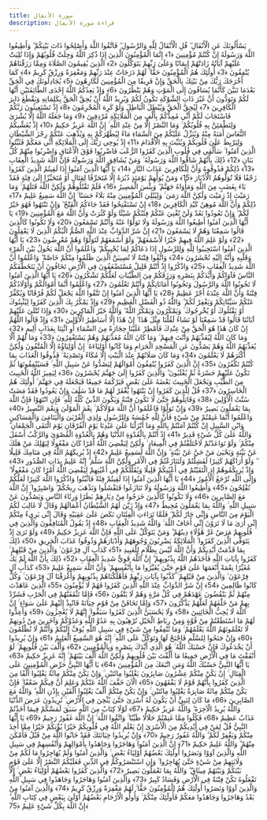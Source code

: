 ```yaml
---
title: سورة الأنفال
description: قراءة سورة الأنفال
---
```


يَسْأَلُونَكَ عَنِ الْأَنْفَالِ ۖ قُلِ الْأَنْفَالُ لِلَّهِ وَالرَّسُولِ ۖ فَاتَّقُوا اللَّهَ وَأَصْلِحُوا ذَاتَ بَيْنِكُمْ ۖ وَأَطِيعُوا اللَّهَ وَرَسُولَهُ إِنْ كُنْتُمْ مُؤْمِنِينَ ﴿1﴾ إِنَّمَا الْمُؤْمِنُونَ الَّذِينَ إِذَا ذُكِرَ اللَّهُ وَجِلَتْ قُلُوبُهُمْ وَإِذَا تُلِيَتْ عَلَيْهِمْ آيَاتُهُ زَادَتْهُمْ إِيمَانًا وَعَلَىٰ رَبِّهِمْ يَتَوَكَّلُونَ ﴿2﴾ الَّذِينَ يُقِيمُونَ الصَّلَاةَ وَمِمَّا رَزَقْنَاهُمْ يُنْفِقُونَ ﴿3﴾ أُولَٰئِكَ هُمُ الْمُؤْمِنُونَ حَقًّا ۚ لَهُمْ دَرَجَاتٌ عِنْدَ رَبِّهِمْ وَمَغْفِرَةٌ وَرِزْقٌ كَرِيمٌ ﴿4﴾ كَمَا أَخْرَجَكَ رَبُّكَ مِنْ بَيْتِكَ بِالْحَقِّ وَإِنَّ فَرِيقًا مِنَ الْمُؤْمِنِينَ لَكَارِهُونَ ﴿5﴾ يُجَادِلُونَكَ فِي الْحَقِّ بَعْدَمَا تَبَيَّنَ كَأَنَّمَا يُسَاقُونَ إِلَى الْمَوْتِ وَهُمْ يَنْظُرُونَ ﴿6﴾ وَإِذْ يَعِدُكُمُ اللَّهُ إِحْدَى الطَّائِفَتَيْنِ أَنَّهَا لَكُمْ وَتَوَدُّونَ أَنَّ غَيْرَ ذَاتِ الشَّوْكَةِ تَكُونُ لَكُمْ وَيُرِيدُ اللَّهُ أَنْ يُحِقَّ الْحَقَّ بِكَلِمَاتِهِ وَيَقْطَعَ دَابِرَ الْكَافِرِينَ ﴿7﴾ لِيُحِقَّ الْحَقَّ وَيُبْطِلَ الْبَاطِلَ وَلَوْ كَرِهَ الْمُجْرِمُونَ ﴿8﴾ إِذْ تَسْتَغِيثُونَ رَبَّكُمْ فَاسْتَجَابَ لَكُمْ أَنِّي مُمِدُّكُمْ بِأَلْفٍ مِنَ الْمَلَائِكَةِ مُرْدِفِينَ ﴿9﴾ وَمَا جَعَلَهُ اللَّهُ إِلَّا بُشْرَىٰ وَلِتَطْمَئِنَّ بِهِ قُلُوبُكُمْ ۚ وَمَا النَّصْرُ إِلَّا مِنْ عِنْدِ اللَّهِ ۚ إِنَّ اللَّهَ عَزِيزٌ حَكِيمٌ ﴿10﴾ إِذْ يُغَشِّيكُمُ النُّعَاسَ أَمَنَةً مِنْهُ وَيُنَزِّلُ عَلَيْكُمْ مِنَ السَّمَاءِ مَاءً لِيُطَهِّرَكُمْ بِهِ وَيُذْهِبَ عَنْكُمْ رِجْزَ الشَّيْطَانِ وَلِيَرْبِطَ عَلَىٰ قُلُوبِكُمْ وَيُثَبِّتَ بِهِ الْأَقْدَامَ ﴿11﴾ إِذْ يُوحِي رَبُّكَ إِلَى الْمَلَائِكَةِ أَنِّي مَعَكُمْ فَثَبِّتُوا الَّذِينَ آمَنُوا ۚ سَأُلْقِي فِي قُلُوبِ الَّذِينَ كَفَرُوا الرُّعْبَ فَاضْرِبُوا فَوْقَ الْأَعْنَاقِ وَاضْرِبُوا مِنْهُمْ كُلَّ بَنَانٍ ﴿12﴾ ذَٰلِكَ بِأَنَّهُمْ شَاقُّوا اللَّهَ وَرَسُولَهُ ۚ وَمَنْ يُشَاقِقِ اللَّهَ وَرَسُولَهُ فَإِنَّ اللَّهَ شَدِيدُ الْعِقَابِ ﴿13﴾ ذَٰلِكُمْ فَذُوقُوهُ وَأَنَّ لِلْكَافِرِينَ عَذَابَ النَّارِ ﴿14﴾ يَا أَيُّهَا الَّذِينَ آمَنُوا إِذَا لَقِيتُمُ الَّذِينَ كَفَرُوا زَحْفًا فَلَا تُوَلُّوهُمُ الْأَدْبَارَ ﴿15﴾ وَمَنْ يُوَلِّهِمْ يَوْمَئِذٍ دُبُرَهُ إِلَّا مُتَحَرِّفًا لِقِتَالٍ أَوْ مُتَحَيِّزًا إِلَىٰ فِئَةٍ فَقَدْ بَاءَ بِغَضَبٍ مِنَ اللَّهِ وَمَأْوَاهُ جَهَنَّمُ ۖ وَبِئْسَ الْمَصِيرُ ﴿16﴾ فَلَمْ تَقْتُلُوهُمْ وَلَٰكِنَّ اللَّهَ قَتَلَهُمْ ۚ وَمَا رَمَيْتَ إِذْ رَمَيْتَ وَلَٰكِنَّ اللَّهَ رَمَىٰ ۚ وَلِيُبْلِيَ الْمُؤْمِنِينَ مِنْهُ بَلَاءً حَسَنًا ۚ إِنَّ اللَّهَ سَمِيعٌ عَلِيمٌ ﴿17﴾ ذَٰلِكُمْ وَأَنَّ اللَّهَ مُوهِنُ كَيْدِ الْكَافِرِينَ ﴿18﴾ إِنْ تَسْتَفْتِحُوا فَقَدْ جَاءَكُمُ الْفَتْحُ ۖ وَإِنْ تَنْتَهُوا فَهُوَ خَيْرٌ لَكُمْ ۖ وَإِنْ تَعُودُوا نَعُدْ وَلَنْ تُغْنِيَ عَنْكُمْ فِئَتُكُمْ شَيْئًا وَلَوْ كَثُرَتْ وَأَنَّ اللَّهَ مَعَ الْمُؤْمِنِينَ ﴿19﴾ يَا أَيُّهَا الَّذِينَ آمَنُوا أَطِيعُوا اللَّهَ وَرَسُولَهُ وَلَا تَوَلَّوْا عَنْهُ وَأَنْتُمْ تَسْمَعُونَ ﴿20﴾ وَلَا تَكُونُوا كَالَّذِينَ قَالُوا سَمِعْنَا وَهُمْ لَا يَسْمَعُونَ ﴿21﴾ إِنَّ شَرَّ الدَّوَابِّ عِنْدَ اللَّهِ الصُّمُّ الْبُكْمُ الَّذِينَ لَا يَعْقِلُونَ ﴿22﴾ وَلَوْ عَلِمَ اللَّهُ فِيهِمْ خَيْرًا لَأَسْمَعَهُمْ ۖ وَلَوْ أَسْمَعَهُمْ لَتَوَلَّوْا وَهُمْ مُعْرِضُونَ ﴿23﴾ يَا أَيُّهَا الَّذِينَ آمَنُوا اسْتَجِيبُوا لِلَّهِ وَلِلرَّسُولِ إِذَا دَعَاكُمْ لِمَا يُحْيِيكُمْ ۖ وَاعْلَمُوا أَنَّ اللَّهَ يَحُولُ بَيْنَ الْمَرْءِ وَقَلْبِهِ وَأَنَّهُ إِلَيْهِ تُحْشَرُونَ ﴿24﴾ وَاتَّقُوا فِتْنَةً لَا تُصِيبَنَّ الَّذِينَ ظَلَمُوا مِنْكُمْ خَاصَّةً ۖ وَاعْلَمُوا أَنَّ اللَّهَ شَدِيدُ الْعِقَابِ ﴿25﴾ وَاذْكُرُوا إِذْ أَنْتُمْ قَلِيلٌ مُسْتَضْعَفُونَ فِي الْأَرْضِ تَخَافُونَ أَنْ يَتَخَطَّفَكُمُ النَّاسُ فَآوَاكُمْ وَأَيَّدَكُمْ بِنَصْرِهِ وَرَزَقَكُمْ مِنَ الطَّيِّبَاتِ لَعَلَّكُمْ تَشْكُرُونَ ﴿26﴾ يَا أَيُّهَا الَّذِينَ آمَنُوا لَا تَخُونُوا اللَّهَ وَالرَّسُولَ وَتَخُونُوا أَمَانَاتِكُمْ وَأَنْتُمْ تَعْلَمُونَ ﴿27﴾ وَاعْلَمُوا أَنَّمَا أَمْوَالُكُمْ وَأَوْلَادُكُمْ فِتْنَةٌ وَأَنَّ اللَّهَ عِنْدَهُ أَجْرٌ عَظِيمٌ ﴿28﴾ يَا أَيُّهَا الَّذِينَ آمَنُوا إِنْ تَتَّقُوا اللَّهَ يَجْعَلْ لَكُمْ فُرْقَانًا وَيُكَفِّرْ عَنْكُمْ سَيِّئَاتِكُمْ وَيَغْفِرْ لَكُمْ ۗ وَاللَّهُ ذُو الْفَضْلِ الْعَظِيمِ ﴿29﴾ وَإِذْ يَمْكُرُ بِكَ الَّذِينَ كَفَرُوا لِيُثْبِتُوكَ أَوْ يَقْتُلُوكَ أَوْ يُخْرِجُوكَ ۚ وَيَمْكُرُونَ وَيَمْكُرُ اللَّهُ ۖ وَاللَّهُ خَيْرُ الْمَاكِرِينَ ﴿30﴾ وَإِذَا تُتْلَىٰ عَلَيْهِمْ آيَاتُنَا قَالُوا قَدْ سَمِعْنَا لَوْ نَشَاءُ لَقُلْنَا مِثْلَ هَٰذَا ۙ إِنْ هَٰذَا إِلَّا أَسَاطِيرُ الْأَوَّلِينَ ﴿31﴾ وَإِذْ قَالُوا اللَّهُمَّ إِنْ كَانَ هَٰذَا هُوَ الْحَقَّ مِنْ عِنْدِكَ فَأَمْطِرْ عَلَيْنَا حِجَارَةً مِنَ السَّمَاءِ أَوِ ائْتِنَا بِعَذَابٍ أَلِيمٍ ﴿32﴾ وَمَا كَانَ اللَّهُ لِيُعَذِّبَهُمْ وَأَنْتَ فِيهِمْ ۚ وَمَا كَانَ اللَّهُ مُعَذِّبَهُمْ وَهُمْ يَسْتَغْفِرُونَ ﴿33﴾ وَمَا لَهُمْ أَلَّا يُعَذِّبَهُمُ اللَّهُ وَهُمْ يَصُدُّونَ عَنِ الْمَسْجِدِ الْحَرَامِ وَمَا كَانُوا أَوْلِيَاءَهُ ۚ إِنْ أَوْلِيَاؤُهُ إِلَّا الْمُتَّقُونَ وَلَٰكِنَّ أَكْثَرَهُمْ لَا يَعْلَمُونَ ﴿34﴾ وَمَا كَانَ صَلَاتُهُمْ عِنْدَ الْبَيْتِ إِلَّا مُكَاءً وَتَصْدِيَةً ۚ فَذُوقُوا الْعَذَابَ بِمَا كُنْتُمْ تَكْفُرُونَ ﴿35﴾ إِنَّ الَّذِينَ كَفَرُوا يُنْفِقُونَ أَمْوَالَهُمْ لِيَصُدُّوا عَنْ سَبِيلِ اللَّهِ ۚ فَسَيُنْفِقُونَهَا ثُمَّ تَكُونُ عَلَيْهِمْ حَسْرَةً ثُمَّ يُغْلَبُونَ ۗ وَالَّذِينَ كَفَرُوا إِلَىٰ جَهَنَّمَ يُحْشَرُونَ ﴿36﴾ لِيَمِيزَ اللَّهُ الْخَبِيثَ مِنَ الطَّيِّبِ وَيَجْعَلَ الْخَبِيثَ بَعْضَهُ عَلَىٰ بَعْضٍ فَيَرْكُمَهُ جَمِيعًا فَيَجْعَلَهُ فِي جَهَنَّمَ ۚ أُولَٰئِكَ هُمُ الْخَاسِرُونَ ﴿37﴾ قُلْ لِلَّذِينَ كَفَرُوا إِنْ يَنْتَهُوا يُغْفَرْ لَهُمْ مَا قَدْ سَلَفَ وَإِنْ يَعُودُوا فَقَدْ مَضَتْ سُنَّتُ الْأَوَّلِينَ ﴿38﴾ وَقَاتِلُوهُمْ حَتَّىٰ لَا تَكُونَ فِتْنَةٌ وَيَكُونَ الدِّينُ كُلُّهُ لِلَّهِ ۚ فَإِنِ انْتَهَوْا فَإِنَّ اللَّهَ بِمَا يَعْمَلُونَ بَصِيرٌ ﴿39﴾ وَإِنْ تَوَلَّوْا فَاعْلَمُوا أَنَّ اللَّهَ مَوْلَاكُمْ ۚ نِعْمَ الْمَوْلَىٰ وَنِعْمَ النَّصِيرُ ﴿40﴾
وَاعْلَمُوا أَنَّمَا غَنِمْتُمْ مِنْ شَيْءٍ فَأَنَّ لِلَّهِ خُمُسَهُ وَلِلرَّسُولِ وَلِذِي الْقُرْبَىٰ وَالْيَتَامَىٰ وَالْمَسَاكِينِ وَابْنِ السَّبِيلِ إِنْ كُنْتُمْ آمَنْتُمْ بِاللَّهِ وَمَا أَنْزَلْنَا عَلَىٰ عَبْدِنَا يَوْمَ الْفُرْقَانِ يَوْمَ الْتَقَى الْجَمْعَانِ ۗ وَاللَّهُ عَلَىٰ كُلِّ شَيْءٍ قَدِيرٌ ﴿41﴾ إِذْ أَنْتُمْ بِالْعُدْوَةِ الدُّنْيَا وَهُمْ بِالْعُدْوَةِ الْقُصْوَىٰ وَالرَّكْبُ أَسْفَلَ مِنْكُمْ ۚ وَلَوْ تَوَاعَدْتُمْ لَاخْتَلَفْتُمْ فِي الْمِيعَادِ ۙ وَلَٰكِنْ لِيَقْضِيَ اللَّهُ أَمْرًا كَانَ مَفْعُولًا لِيَهْلِكَ مَنْ هَلَكَ عَنْ بَيِّنَةٍ وَيَحْيَىٰ مَنْ حَيَّ عَنْ بَيِّنَةٍ ۗ وَإِنَّ اللَّهَ لَسَمِيعٌ عَلِيمٌ ﴿42﴾ إِذْ يُرِيكَهُمُ اللَّهُ فِي مَنَامِكَ قَلِيلًا ۖ وَلَوْ أَرَاكَهُمْ كَثِيرًا لَفَشِلْتُمْ وَلَتَنَازَعْتُمْ فِي الْأَمْرِ وَلَٰكِنَّ اللَّهَ سَلَّمَ ۗ إِنَّهُ عَلِيمٌ بِذَاتِ الصُّدُورِ ﴿43﴾ وَإِذْ يُرِيكُمُوهُمْ إِذِ الْتَقَيْتُمْ فِي أَعْيُنِكُمْ قَلِيلًا وَيُقَلِّلُكُمْ فِي أَعْيُنِهِمْ لِيَقْضِيَ اللَّهُ أَمْرًا كَانَ مَفْعُولًا ۗ وَإِلَى اللَّهِ تُرْجَعُ الْأُمُورُ ﴿44﴾ يَا أَيُّهَا الَّذِينَ آمَنُوا إِذَا لَقِيتُمْ فِئَةً فَاثْبُتُوا وَاذْكُرُوا اللَّهَ كَثِيرًا لَعَلَّكُمْ تُفْلِحُونَ ﴿45﴾ وَأَطِيعُوا اللَّهَ وَرَسُولَهُ وَلَا تَنَازَعُوا فَتَفْشَلُوا وَتَذْهَبَ رِيحُكُمْ ۖ وَاصْبِرُوا ۚ إِنَّ اللَّهَ مَعَ الصَّابِرِينَ ﴿46﴾ وَلَا تَكُونُوا كَالَّذِينَ خَرَجُوا مِنْ دِيَارِهِمْ بَطَرًا وَرِئَاءَ النَّاسِ وَيَصُدُّونَ عَنْ سَبِيلِ اللَّهِ ۚ وَاللَّهُ بِمَا يَعْمَلُونَ مُحِيطٌ ﴿47﴾ وَإِذْ زَيَّنَ لَهُمُ الشَّيْطَانُ أَعْمَالَهُمْ وَقَالَ لَا غَالِبَ لَكُمُ الْيَوْمَ مِنَ النَّاسِ وَإِنِّي جَارٌ لَكُمْ ۖ فَلَمَّا تَرَاءَتِ الْفِئَتَانِ نَكَصَ عَلَىٰ عَقِبَيْهِ وَقَالَ إِنِّي بَرِيءٌ مِنْكُمْ إِنِّي أَرَىٰ مَا لَا تَرَوْنَ إِنِّي أَخَافُ اللَّهَ ۚ وَاللَّهُ شَدِيدُ الْعِقَابِ ﴿48﴾ إِذْ يَقُولُ الْمُنَافِقُونَ وَالَّذِينَ فِي قُلُوبِهِمْ مَرَضٌ غَرَّ هَٰؤُلَاءِ دِينُهُمْ ۗ وَمَنْ يَتَوَكَّلْ عَلَى اللَّهِ فَإِنَّ اللَّهَ عَزِيزٌ حَكِيمٌ ﴿49﴾ وَلَوْ تَرَىٰ إِذْ يَتَوَفَّى الَّذِينَ كَفَرُوا ۙ الْمَلَائِكَةُ يَضْرِبُونَ وُجُوهَهُمْ وَأَدْبَارَهُمْ وَذُوقُوا عَذَابَ الْحَرِيقِ ﴿50﴾ ذَٰلِكَ بِمَا قَدَّمَتْ أَيْدِيكُمْ وَأَنَّ اللَّهَ لَيْسَ بِظَلَّامٍ لِلْعَبِيدِ ﴿51﴾ كَدَأْبِ آلِ فِرْعَوْنَ ۙ وَالَّذِينَ مِنْ قَبْلِهِمْ ۚ كَفَرُوا بِآيَاتِ اللَّهِ فَأَخَذَهُمُ اللَّهُ بِذُنُوبِهِمْ ۗ إِنَّ اللَّهَ قَوِيٌّ شَدِيدُ الْعِقَابِ ﴿52﴾ ذَٰلِكَ بِأَنَّ اللَّهَ لَمْ يَكُ مُغَيِّرًا نِعْمَةً أَنْعَمَهَا عَلَىٰ قَوْمٍ حَتَّىٰ يُغَيِّرُوا مَا بِأَنْفُسِهِمْ ۙ وَأَنَّ اللَّهَ سَمِيعٌ عَلِيمٌ ﴿53﴾ كَدَأْبِ آلِ فِرْعَوْنَ ۙ وَالَّذِينَ مِنْ قَبْلِهِمْ ۚ كَذَّبُوا بِآيَاتِ رَبِّهِمْ فَأَهْلَكْنَاهُمْ بِذُنُوبِهِمْ وَأَغْرَقْنَا آلَ فِرْعَوْنَ ۚ وَكُلٌّ كَانُوا ظَالِمِينَ ﴿54﴾ إِنَّ شَرَّ الدَّوَابِّ عِنْدَ اللَّهِ الَّذِينَ كَفَرُوا فَهُمْ لَا يُؤْمِنُونَ ﴿55﴾ الَّذِينَ عَاهَدْتَ مِنْهُمْ ثُمَّ يَنْقُضُونَ عَهْدَهُمْ فِي كُلِّ مَرَّةٍ وَهُمْ لَا يَتَّقُونَ ﴿56﴾ فَإِمَّا تَثْقَفَنَّهُمْ فِي الْحَرْبِ فَشَرِّدْ بِهِمْ مَنْ خَلْفَهُمْ لَعَلَّهُمْ يَذَّكَّرُونَ ﴿57﴾ وَإِمَّا تَخَافَنَّ مِنْ قَوْمٍ خِيَانَةً فَانْبِذْ إِلَيْهِمْ عَلَىٰ سَوَاءٍ ۚ إِنَّ اللَّهَ لَا يُحِبُّ الْخَائِنِينَ ﴿58﴾ وَلَا يَحْسَبَنَّ الَّذِينَ كَفَرُوا سَبَقُوا ۚ إِنَّهُمْ لَا يُعْجِزُونَ ﴿59﴾ وَأَعِدُّوا لَهُمْ مَا اسْتَطَعْتُمْ مِنْ قُوَّةٍ وَمِنْ رِبَاطِ الْخَيْلِ تُرْهِبُونَ بِهِ عَدُوَّ اللَّهِ وَعَدُوَّكُمْ وَآخَرِينَ مِنْ دُونِهِمْ لَا تَعْلَمُونَهُمُ اللَّهُ يَعْلَمُهُمْ ۚ وَمَا تُنْفِقُوا مِنْ شَيْءٍ فِي سَبِيلِ اللَّهِ يُوَفَّ إِلَيْكُمْ وَأَنْتُمْ لَا تُظْلَمُونَ ﴿60﴾ وَإِنْ جَنَحُوا لِلسَّلْمِ فَاجْنَحْ لَهَا وَتَوَكَّلْ عَلَى اللَّهِ ۚ إِنَّهُ هُوَ السَّمِيعُ الْعَلِيمُ ﴿61﴾ وَإِنْ يُرِيدُوا أَنْ يَخْدَعُوكَ فَإِنَّ حَسْبَكَ اللَّهُ ۚ هُوَ الَّذِي أَيَّدَكَ بِنَصْرِهِ وَبِالْمُؤْمِنِينَ ﴿62﴾ وَأَلَّفَ بَيْنَ قُلُوبِهِمْ ۚ لَوْ أَنْفَقْتَ مَا فِي الْأَرْضِ جَمِيعًا مَا أَلَّفْتَ بَيْنَ قُلُوبِهِمْ وَلَٰكِنَّ اللَّهَ أَلَّفَ بَيْنَهُمْ ۚ إِنَّهُ عَزِيزٌ حَكِيمٌ ﴿63﴾ يَا أَيُّهَا النَّبِيُّ حَسْبُكَ اللَّهُ وَمَنِ اتَّبَعَكَ مِنَ الْمُؤْمِنِينَ ﴿64﴾ يَا أَيُّهَا النَّبِيُّ حَرِّضِ الْمُؤْمِنِينَ عَلَى الْقِتَالِ ۚ إِنْ يَكُنْ مِنْكُمْ عِشْرُونَ صَابِرُونَ يَغْلِبُوا مِائَتَيْنِ ۚ وَإِنْ يَكُنْ مِنْكُمْ مِائَةٌ يَغْلِبُوا أَلْفًا مِنَ الَّذِينَ كَفَرُوا بِأَنَّهُمْ قَوْمٌ لَا يَفْقَهُونَ ﴿65﴾ الْآنَ خَفَّفَ اللَّهُ عَنْكُمْ وَعَلِمَ أَنَّ فِيكُمْ ضَعْفًا ۚ فَإِنْ يَكُنْ مِنْكُمْ مِائَةٌ صَابِرَةٌ يَغْلِبُوا مِائَتَيْنِ ۚ وَإِنْ يَكُنْ مِنْكُمْ أَلْفٌ يَغْلِبُوا أَلْفَيْنِ بِإِذْنِ اللَّهِ ۗ وَاللَّهُ مَعَ الصَّابِرِينَ ﴿66﴾ مَا كَانَ لِنَبِيٍّ أَنْ يَكُونَ لَهُ أَسْرَىٰ حَتَّىٰ يُثْخِنَ فِي الْأَرْضِ ۚ تُرِيدُونَ عَرَضَ الدُّنْيَا وَاللَّهُ يُرِيدُ الْآخِرَةَ ۗ وَاللَّهُ عَزِيزٌ حَكِيمٌ ﴿67﴾ لَوْلَا كِتَابٌ مِنَ اللَّهِ سَبَقَ لَمَسَّكُمْ فِيمَا أَخَذْتُمْ عَذَابٌ عَظِيمٌ ﴿68﴾ فَكُلُوا مِمَّا غَنِمْتُمْ حَلَالًا طَيِّبًا ۚ وَاتَّقُوا اللَّهَ ۚ إِنَّ اللَّهَ غَفُورٌ رَحِيمٌ ﴿69﴾ يَا أَيُّهَا النَّبِيُّ قُلْ لِمَنْ فِي أَيْدِيكُمْ مِنَ الْأَسْرَىٰ إِنْ يَعْلَمِ اللَّهُ فِي قُلُوبِكُمْ خَيْرًا يُؤْتِكُمْ خَيْرًا مِمَّا أُخِذَ مِنْكُمْ وَيَغْفِرْ لَكُمْ ۗ وَاللَّهُ غَفُورٌ رَحِيمٌ ﴿70﴾ وَإِنْ يُرِيدُوا خِيَانَتَكَ فَقَدْ خَانُوا اللَّهَ مِنْ قَبْلُ فَأَمْكَنَ مِنْهُمْ ۗ وَاللَّهُ عَلِيمٌ حَكِيمٌ ﴿71﴾ إِنَّ الَّذِينَ آمَنُوا وَهَاجَرُوا وَجَاهَدُوا بِأَمْوَالِهِمْ وَأَنْفُسِهِمْ فِي سَبِيلِ اللَّهِ وَالَّذِينَ آوَوْا وَنَصَرُوا أُولَٰئِكَ بَعْضُهُمْ أَوْلِيَاءُ بَعْضٍ ۚ وَالَّذِينَ آمَنُوا وَلَمْ يُهَاجِرُوا مَا لَكُمْ مِنْ وَلَايَتِهِمْ مِنْ شَيْءٍ حَتَّىٰ يُهَاجِرُوا ۚ وَإِنِ اسْتَنْصَرُوكُمْ فِي الدِّينِ فَعَلَيْكُمُ النَّصْرُ إِلَّا عَلَىٰ قَوْمٍ بَيْنَكُمْ وَبَيْنَهُمْ مِيثَاقٌ ۗ وَاللَّهُ بِمَا تَعْمَلُونَ بَصِيرٌ ﴿72﴾ وَالَّذِينَ كَفَرُوا بَعْضُهُمْ أَوْلِيَاءُ بَعْضٍ ۚ إِلَّا تَفْعَلُوهُ تَكُنْ فِتْنَةٌ فِي الْأَرْضِ وَفَسَادٌ كَبِيرٌ ﴿73﴾ وَالَّذِينَ آمَنُوا وَهَاجَرُوا وَجَاهَدُوا فِي سَبِيلِ اللَّهِ وَالَّذِينَ آوَوْا وَنَصَرُوا أُولَٰئِكَ هُمُ الْمُؤْمِنُونَ حَقًّا ۚ لَهُمْ مَغْفِرَةٌ وَرِزْقٌ كَرِيمٌ ﴿74﴾ وَالَّذِينَ آمَنُوا مِنْ بَعْدُ وَهَاجَرُوا وَجَاهَدُوا مَعَكُمْ فَأُولَٰئِكَ مِنْكُمْ ۚ وَأُولُو الْأَرْحَامِ بَعْضُهُمْ أَوْلَىٰ بِبَعْضٍ فِي كِتَابِ اللَّهِ ۗ إِنَّ اللَّهَ بِكُلِّ شَيْءٍ عَلِيمٌ ﴿75﴾
